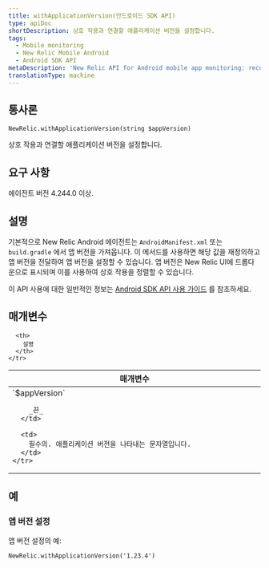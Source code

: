 ```yaml
---
title: withApplicationVersion(안드로이드 SDK API)
type: apiDoc
shortDescription: 상호 작용과 연결할 애플리케이션 버전을 설정합니다.
tags:
  - Mobile monitoring
  - New Relic Mobile Android
  - Android SDK API
metaDescription: 'New Relic API for Android mobile app monitoring: record application version.'
translationType: machine
---
```


## 통사론

```
NewRelic.withApplicationVersion(string $appVersion)
```

상호 작용과 연결할 애플리케이션 버전을 설정합니다.

## 요구 사항

에이전트 버전 4.244.0 이상.

## 설명

기본적으로 New Relic Android 에이전트는 `AndroidManifest.xml` 또는 `build.gradle` 에서 앱 버전을 가져옵니다. 이 메서드를 사용하면 해당 값을 재정의하고 앱 버전을 전달하여 앱 버전을 설정할 수 있습니다. 앱 버전은 New Relic UI에 드롭다운으로 표시되며 이를 사용하여 상호 작용을 정렬할 수 있습니다.

이 API 사용에 대한 일반적인 정보는 [Android SDK API 사용 가이드](/docs/mobile-monitoring/new-relic-mobile-android/install-configure/work-android-sdk-api) 를 참조하세요.

## 매개변수

<table>
  <thead>
    <tr>
      <th width="25%">
        매개변수
      </th>

      <th>
        설명
      </th>
    </tr>
  </thead>

  <tbody>
    <tr>
      <td>
        `$appVersion`

        _끈_
      </td>

      <td>
        필수의. 애플리케이션 버전을 나타내는 문자열입니다.
      </td>
    </tr>
  </tbody>
</table>

## 예

### 앱 버전 설정

앱 버전 설정의 예:

```
NewRelic.withApplicationVersion('1.23.4')
```